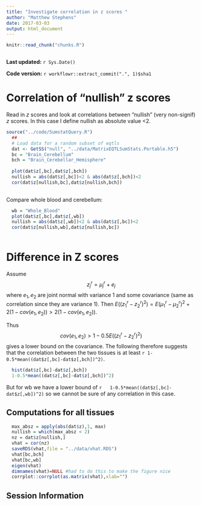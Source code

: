 ```yaml
---
title: "Investigate correlation in z scores "
author: "Matthew Stephens"
date: 2017-03-03
output: html_document
---
```


```r
knitr::read_chunk("chunks.R")
```

```r
```

**Last updated:** `r Sys.Date()`

**Code version:** `r workflowr::extract_commit(".", 1)$sha1`


# Correlation of "nullish" z scores

Read in $z$ scores and look at correlations between "nullish" (very non-signif) $z$ scores.
In this case I define nullish as absolute value <2.
```r
source("../code/SumstatQuery.R")
  ##
  # Load data for a random subset of eqtls
  dat <- GetSS("null", "../data/MatrixEQTLSumStats.Portable.h5")
  bc = "Brain_Cerebellum"
  bch = "Brain_Cerebellar_Hemisphere"
 
  plot(dat$z[,bc],dat$z[,bch])
  nullish = abs(dat$z[,bc])<2 & abs(dat$z[,bch])<2
  cor(dat$z[nullish,bc],dat$z[nullish,bch])
  
```


Compare whole blood and cerebellum:
```r
  wb = "Whole_Blood"
  plot(dat$z[,bc],dat$z[,wb])
  nullish = abs(dat$z[,wb])<2 & abs(dat$z[,bc])<2
  cor(dat$z[nullish,wb],dat$z[nullish,bc])
  
```


# Difference in Z scores

Assume $$z^r_j = \mu^r_j + e_j$$ where $e_1,e_2$ are joint normal with variance 1 and some covariance (same as correlation since they are variance 1).
Then $E((z^r_1 - z^r_2)^2) = E(\mu^r_1-\mu^r_2)^2 + 2(1-cov(e_1,e_2)) > 2(1-cov(e_1,e_2))$.

Thus $$cov(e_1,e_2) > 1- 0.5E((z^r_1 - z^r_2)^2)$$ gives a lower bound on the covariance.
The following therefore suggests that the correlation between the two tissues is at least `r 1-0.5*mean((dat$z[,bc]-dat$z[,bch])^2)`.

```r
  hist(dat$z[,bc]-dat$z[,bch])
  1-0.5*mean((dat$z[,bc]-dat$z[,bch])^2)
```

But for wb we have a lower bound of `r   1-0.5*mean((dat$z[,bc]-dat$z[,wb])^2)` so we cannot
be sure of any correlation in this case.


## Computations for all tissues

```r
  max_absz = apply(abs(dat$z),1, max)
  nullish = which(max_absz < 2)
  nz = dat$z[nullish,]
  vhat = cor(nz)
  saveRDS(vhat,file = "../data/vhat.RDS")
  vhat[bc,bch]
  vhat[bc,wb]
  eigen(vhat)
  dimnames(vhat)=NULL #had to do this to make the figure nice
  corrplot::corrplot(as.matrix(vhat),xlab="")
```



## Session Information

```r
```

